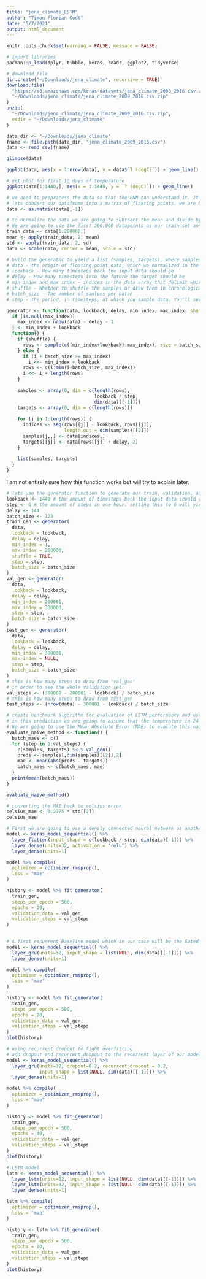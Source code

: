 ```yaml
---
title: "jena_climate_LSTM"
author: "Timon Florian Godt"
date: "5/7/2021"
output: html_document
---
```


```r
knitr::opts_chunk$set(warning = FALSE, message = FALSE)
```


```r
# import libraries
pacman::p_load(dplyr, tibble, keras, readr, ggplot2, tidyverse)
```

```r
# download file
dir.create("~/Downloads/jena_climate", recursive = TRUE)
download.file(
  "https://s3.amazonaws.com/keras-datasets/jena_climate_2009_2016.csv.zip",
  "~/Downloads/jena_climate/jena_climate_2009_2016.csv.zip"
)
unzip(
  "~/Downloads/jena_climate/jena_climate_2009_2016.csv.zip",
  exdir = "~/Downloads/jena_climate"
)

```

```r
data_dir <- "~/Downloads/jena_climate"
fname <- file.path(data_dir, "jena_climate_2009_2016.csv")
data <- read_csv(fname)
```

```r
glimpse(data)
```

```r
ggplot(data, aes(x = 1:nrow(data), y = data$`T (degC)`)) + geom_line()
```

```r
# get plot for first 10 days of temperature
ggplot(data[1:1440,], aes(x = 1:1440, y = `T (degC)`)) + geom_line()
```

```r
# we need to preprocess the data so that the RNN can understand it. It is already numerical so we don't have to do vectorization. Each time series is on a different scale which means we will need to normalize each of them independently. Afterwards we are going to write a generator function that takes the current array of float data and yields batches of of data from the recent past, along with a target temperature in the future. Since the samples in the Dataset are highly redundant (sample N and sample N+1 will have most of their timesteps in common as there is only a 10 minute time period between them) it would be wasteful to allocate every sample. we are instead going to generate the samples on the fly using the original data. 
# lets convert our dataframe into a matrix of floating points. we are NOT going to include the DATETIME column. 
data <- as.matrix(data[,-1])
```

```r
# to normalize the data we are going to subtract the mean and divide by the standard deviation. We are going to carry out these operations for every time series we have in our matrix. 
# We are going to use the first 200.000 datapoints as our train set and therefore apply our normalization on this subset first.
train_data <- data[1:200000,]
mean <- apply(train_data, 2, mean)
std <- apply(train_data, 2, sd)
data <- scale(data, center = mean, scale = std)
```

```r
# build the generator to yield a list (samples, targets). where samples is one batch of input data and targets is the corresponding array of target temperatures. it takes the following arguments: 
# data - the origin of floating-point data, which we normalized in the previous step
# lookback - How many timesteps back the input data should go
# delay - How many timesteps into the future the target should be
# min_index and max_index - indices in the data array that delimit which timesteps to draw from. this is useful for keeping a segment of the data for validation and another for testing
# shuffle - Whether to shuffle the samples or draw them in chronological order.
# batch_size - The number of samlpes per batch
# step - The period, in timesteps, at which you sample data. You'll set it to 6 in order to get a data point every hour. 

generator <- function(data, lookback, delay, min_index, max_index, shuffle = FALSE, batch_size = 128, step = 6) {
  if (is.null(max_index))
    max_index <- nrow(data) - delay - 1
  i <- min_index + lookback
  function() {
    if (shuffle) {
      rows <- sample(c((min_index+lookback):max_index), size = batch_size)
    } else { 
      if (i + batch_size >= max_index)
        i <<- min_index + lookback
      rows <- c(i:min(i+batch_size, max_index))
      i <<- i + length(rows)
    }
    
    samples <- array(0, dim = c(length(rows),
                                lookback / step,
                                dim(data)[[-1]]))
    targets <- array(0, dim = c(length(rows)))
    
    for (j in 1:length(rows)) {
      indices <- seq(rows[[j]] - lookback, rows[[j]],
                     length.out = dim(samples)[[2]])
      samples[j,,] <- data[indices,]
      targets[[j]] <- data[rows[[j]] + delay, 2] 
    }
    
    list(samples, targets)
  }
}
```
I am not entirely sure how this function works but will try to explain later.

```r
# lets use the generator function to generate our train, validation, and test datasets
lookback <- 1440 # the amount of timesteps back the input data should go
step <- 6 # the amount of steps in one hour. setting this to 6 will yield us with 1 data point every hour. 
delay <- 144
batch_size <- 128
train_gen <- generator(
  data, 
  lookback = lookback,
  delay = delay,
  min_index = 1,
  max_index = 200000,
  shuffle = TRUE,
  step = step,
  batch_size = batch_size
)
val_gen <- generator(
  data,
  lookback = lookback,
  delay = delay,
  min_index = 200001,
  max_index = 300000,
  step = step,
  batch_size = batch_size
)
test_gen <- generator(
  data,
  lookback = lookback,
  delay = delay,
  min_index = 300001,
  max_index = NULL,
  step = step,
  batch_size = batch_size
)
# this is how many steps to draw from 'val_gen'
# in order to see the whole validation set:
val_steps <- (300000 - 200001 - lookback) / batch_size
# this is how many steps to draw from test_gen
test_steps <- (nrow(data) - 300001 - lookback) / batch_size
```

```r
# create benchmark algorithm for evaluation of LSTM performance and usefulness. 
# in this prediction we are going to assume that the temperature in 24 hours is the same as right now. 
# We are going to use the Mean Absolute Error (MAE) to evalute this naive approach
evaluate_naive_method <- function() {
  batch_maes <- c()
  for (step in 1:val_steps) {
    c(samples, targets) %<-% val_gen()
    preds <- samples[,dim(samples)[[2]],2]
    mae <- mean(abs(preds - targets))
    batch_maes <- c(batch_maes, mae)
  }
  print(mean(batch_maes))
}

evaluate_naive_method()
```

```r
# converting the MAE back to celsius error
celsius_mae <- 0.2775 * std[[2]]
celsius_mae
```

```r
# First we are going to use a densly connected neural network as another benchmark algorithm to see whether more complex models such as LSTM is legitimate and delivers real benefits.
model <- keras_model_sequential() %>%
  layer_flatten(input_shape = c(lookback / step, dim(data)[-1])) %>%
  layer_dense(units=32, activation = "relu") %>%
  layer_dense(units=1)

model %>% compile(
  optimizer = optimizer_rmsprop(),
  loss = "mae"
)

history <- model %>% fit_generator(
  train_gen,
  steps_per_epoch = 500,
  epochs = 20,
  validation_data = val_gen,
  validation_steps = val_steps
)
  
```

```r
# A first recurrent Baseline model which in our case will be the Gated Recurrent Unit (GRU)
model <- keras_model_sequential() %>%
  layer_gru(units=32, input_shape = list(NULL, dim(data)[[-1]])) %>%
  layer_dense(units=1)

model %>% compile(
  optimizer = optimizer_rmsprop(),
  loss = "mae"
)

history <- model %>% fit_generator(
  train_gen, 
  steps_per_epoch = 500,
  epochs = 20,
  validation_data = val_gen,
  validation_steps = val_steps
)
plot(history)
```

```r
# using recurrent dropout to fight overfitting
# add dropout and recurrent_dropout to the recurrent layer of our model
model <- keras_model_sequential() %>%
  layer_gru(units=32, dropout=0.2, recurrent_dropout = 0.2,
            input_shape = list(NULL, dim(data)[[-1]])) %>%
  layer_dense(units=1)

model %>% compile(
  optimizer = optimizer_rmsprop(),
  loss = "mae"
)

history <- model %>% fit_generator(
  train_gen, 
  steps_per_epoch = 500,
  epochs = 40,
  validation_data = val_gen,
  validation_steps = val_steps
)
plot(history)
```

```r
# LSTM model 
lstm <- keras_model_sequential() %>%
  layer_lstm(units=32, input_shape = list(NULL, dim(data)[[-1]])) %>%
  layer_lstm(units=32, input_shape = list(NULL, dim(data)[[-1]])) %>%
  layer_dense(units=1)

lstm %>% compile(
  optimizer = optimizer_rmsprop(),
  loss = "mae"
)

history <- lstm %>% fit_generator(
  train_gen, 
  steps_per_epoch = 500,
  epochs = 20,
  validation_data = val_gen,
  validation_steps = val_steps
)
plot(history)
```

```r

```

```r

```

```r

```

```r

```

```r

```

```r

```

```r

```

```r

```

```r

```

```r

```